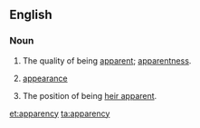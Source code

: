 ==English==

===Noun===
{{en-noun|apparencies}}

# The quality of being [[apparent]]; [[apparentness]].
#: {{rfquotek|Coleridge}}
# {{label|en|obsolete}} [[appearance]]
# The position of being [[heir apparent]].

{{Webster 1913}}

[[et:apparency]]
[[ta:apparency]]